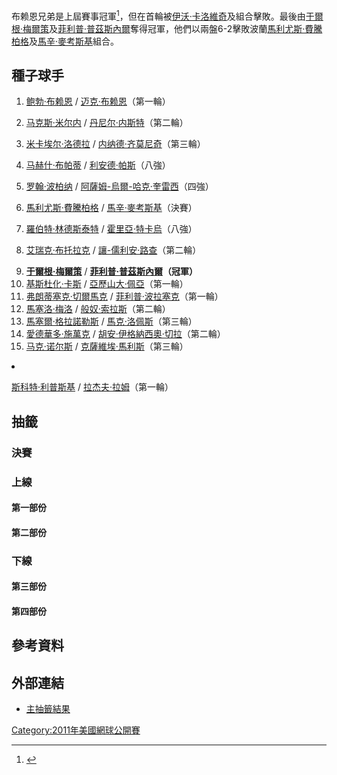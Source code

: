 {{noteTA|G1=tennis}}
{{GrandSlamEvents|2011|美國網球公開賽|s
| defchamp= {{flagicon|USA}} [[鲍勃·布赖恩|鲍勃·布赖恩]]<br>{{flagicon|USA}} [[迈克·布赖恩|迈克·布赖恩]]
| champ = {{flagicon|AUT}} [[于爾根·梅爾策|于爾根·梅爾策]] <br /> {{flagicon|GER}} [[菲利普·普茲斯內爾|菲利普·普茲斯內爾]]
| runner = {{flagicon|POL}} '''[[馬利尤斯·費騰柏格|馬利尤斯·費騰柏格]]''' <br /> {{flagicon|POL}} '''[[馬辛·麥考斯基|馬辛·麥考斯基]]'''
| score = 6-2、6-2
}}

{{main|2011年美國網球公開賽}}
布赖恩兄弟是上屆賽事冠軍<ref>{{citeweb|title=Men's Doubles Draw|url=http://www.usopen.org/en_US/scores/draws/md/index.html?promo=subnav|accessdate=15 August 2011|archive-date=2016-03-04|archive-url=https://web.archive.org/web/20160304050326/http://www.usopen.org/en_US/scores/draws/md/index.html?promo=subnav|dead-url=no}}</ref>，但在首輪被[[伊沃·卡洛維奇|伊沃·卡洛維奇]]及{{tsl|en|Frank Moser||Frank Moser}}組合擊敗。最後由[[于爾根·梅爾策|于爾根·梅爾策]]及[[菲利普·普茲斯內爾|菲利普·普茲斯內爾]]奪得冠軍，他們以兩盤6-2擊敗波蘭[[馬利尤斯·費騰柏格|馬利尤斯·費騰柏格]]及[[馬辛·麥考斯基|馬辛·麥考斯基]]組合。

==種子球手== 
{{col-begin}}
{{col-2}}
# {{flagicon|USA}} [[鲍勃·布赖恩|鲍勃·布赖恩]] / {{flagicon|USA}} [[迈克·布赖恩|迈克·布赖恩]]（第一輪）
# {{flagicon|BLR}} [[马克斯·米尔内|马克斯·米尔内]]  / {{flagicon|CAN}} [[丹尼尔·内斯特|丹尼尔·内斯特]]（第二輪）
# {{flagicon|FRA}} [[米卡埃尔·洛德拉|米卡埃尔·洛德拉]] / {{flagicon|SRB}} [[内纳德·齐莫尼奇|内纳德·齐莫尼奇]]（第三輪）
# {{flagicon|IND}} [[马赫什·布帕蒂|马赫什·布帕蒂]] / {{flagicon|IND}} [[利安德·帕斯|利安德·帕斯]]（八強）
# {{flagicon|IND}} [[罗翰·波柏纳|罗翰·波柏纳]] / {{flagicon|PAK}} [[阿薩姆-烏爾-哈克·奎雷西|阿薩姆-烏爾-哈克·奎雷西]]（四強） 
# {{flagicon|POL}} [[馬利尤斯·費騰柏格|馬利尤斯·費騰柏格]] / {{flagicon|POL}} [[馬辛·麥考斯基|馬辛·麥考斯基]]（決賽）
# {{flagicon|SWE}} [[羅伯特·林德斯泰特|羅伯特·林德斯泰特]]  / {{flagicon|ROU}} [[霍里亞·特卡烏|霍里亞·特卡烏]]（八強）
# {{flagicon|USA}} [[艾瑞克·布托拉克|艾瑞克·布托拉克]] / {{flagicon|CUR}} [[讓-儒利安·路查|讓-儒利安·路查]]（第二輪）
{{col-2}}
<ol start="9">
<li> {{flagicon|AUT}} '''[[于爾根·梅爾策|于爾根·梅爾策]]''' / {{flagicon|GER}} '''[[菲利普·普茲斯內爾|菲利普·普茲斯內爾]]（冠軍）''' 
<li> {{flagicon|GER}} [[基斯杜化·卡斯|基斯杜化·卡斯]] / {{flagicon|AUT}} [[亞歷山大·佩亞|亞歷山大·佩亞]]（第一輪）
<li> {{flagicon|CZE}} [[弗朗蒂塞克·切爾馬克|弗朗蒂塞克·切爾馬克]] / {{flagicon|SVK}} [[菲利普·波拉塞克|菲利普·波拉塞克]]（第一輪） 
<li> {{flagicon|BRA}} [[馬塞洛·梅洛|馬塞洛·梅洛]] / {{flagicon|BRA}} [[般奴·索拉斯|般奴·索拉斯]]（第二輪）
<li> {{flagicon|ESP}} [[馬塞爾·格拉諾勒斯|馬塞爾·格拉諾勒斯]] / {{flagicon|ESP}} [[馬克·洛佩斯|馬克·洛佩斯]]（第三輪）
<li> {{flagicon|ARG}} [[愛德華多·施萬克|愛德華多·施萬克]] / {{flagicon|ARG}} [[胡安·伊格納西奧·切拉|胡安·伊格納西奧·切拉]]（第二輪）
<li> {{flagicon|BAH}} [[马克·诺尔斯|马克·诺尔斯]]  / {{flagicon|BEL}} [[克薩維埃·馬利斯|克薩維埃·馬利斯]]（第三輪）
<li> {{flagicon|USA}} [[斯科特·利普斯基|斯科特·利普斯基]] / {{flagicon|USA}} [[拉杰夫·拉姆|拉杰夫·拉姆]]（第一輪）
{{col-end}}

==抽籤==
{{Draw key}}
===決賽===
{{8TeamBracket-Tennis3
| RD1=八強
| RD2=四強
| RD3=決賽

| team-width=175

| RD1-seed1= 
| RD1-team1='''{{flagicon|ITA}} [[西莫內·博萊利|西莫內·博萊利]] <br /> {{flagicon|ITA}} [[法比奧·福尼尼|法比奧·福尼尼]] 
| RD1-score1-1=1
| RD1-score1-2='''7<sup>9</sup>
| RD1-score1-3='''6
| RD1-seed2=7
| RD1-team2={{flagicon|SWE}} [[羅伯特·林德斯泰特|羅伯特·林德斯泰特]] <br /> {{flagicon|ROU}} [[霍里亞·特卡烏|霍里亞·特卡烏]]
| RD1-score2-1='''6
| RD1-score2-2=6<sup>7</sup>
| RD1-score2-3=4

| RD1-seed3= 
| RD1-team3={{flagicon|ESP}} [[大衛·馬雷羅|大衛·馬雷羅]] <br /> {{flagicon|ITA}} [[安德烈亞斯·塞皮|安德烈亞斯·塞皮]]
| RD1-score3-1=1
| RD1-score3-2=2
| RD1-score3-3= 
| RD1-seed4=9
| RD1-team4='''{{flagicon|AUT}} [[于爾根·梅爾策|于爾根·梅爾策]] <br /> {{flagicon|GER}} [[菲利普·普茲斯內爾|菲利普·普茲斯內爾]]
| RD1-score4-1='''6
| RD1-score4-2='''6
| RD1-score4-3= 

| RD1-seed5=6
| RD1-team5='''{{flagicon|POL}} [[馬利尤斯·費騰柏格|馬利尤斯·費騰柏格]] <br /> {{flagicon|POL}} [[馬辛·麥考斯基|馬辛·麥考斯基]]
| RD1-score5-1='''6
| RD1-score5-2='''7<sup>7</sup>
| RD1-score5-3= 
| RD1-seed6=4
| RD1-team6={{flagicon|IND}} [[马赫什·布帕蒂|马赫什·布帕蒂]] <br /> {{flagicon|IND}} [[利安德·帕斯|利安德·帕斯]]
| RD1-score6-1=4
| RD1-score6-2=6<sup>4</sup>
| RD1-score6-3= 

| RD1-seed7=5
| RD1-team7='''{{flagicon|IND}} [[罗翰·波柏纳|罗翰·波柏纳]] <br /> {{flagicon|PAK}} [[阿薩姆-烏爾-哈克·奎雷西|阿薩姆-烏爾-哈克·奎雷西]] 
| RD1-score7-1='''7
| RD1-score7-2=2
| RD1-score7-3='''7
| RD1-seed8= 
| RD1-team8={{flagicon|GBR}} [[羅斯·曉捷斯|羅斯·曉捷斯]] <br /> {{flagicon|GBR}} [[哥連·費萊明|哥連·費萊明]] 
| RD1-score8-1=5
| RD1-score8-2='''6
| RD1-score8-3=5

| RD2-seed1= 
| RD2-team1={{flagicon|ITA}} [[西莫內·博萊利|西莫內·博萊利]] <br /> {{flagicon|ITA}} [[法比奧·福尼尼|法比奧·福尼尼]] 
| RD2-score1-1=4
| RD2-score1-2='''7<sup>7</sup>
| RD2-score1-3=1
| RD2-seed2=9
| RD2-team2='''{{flagicon|AUT}} [[于爾根·梅爾策|于爾根·梅爾策]] <br /> {{flagicon|GER}} [[菲利普·普茲斯內爾|菲利普·普茲斯內爾]]
| RD2-score2-1='''6
| RD2-score2-2=6<sup>3</sup>
| RD2-score2-3='''6

| RD2-seed3=6
| RD2-team3='''{{flagicon|POL}} [[馬利尤斯·費騰柏格|馬利尤斯·費騰柏格]] <br /> {{flagicon|POL}} [[馬辛·麥考斯基|馬辛·麥考斯基]]
| RD2-score3-1='''6
| RD2-score3-2='''7<sup>7</sup>
| RD2-score3-3= 
| RD2-seed4=5
| RD2-team4={{flagicon|IND}} [[罗翰·波柏纳|罗翰·波柏纳]] <br /> {{flagicon|PAK}} [[阿薩姆-烏爾-哈克·奎雷西|阿薩姆-烏爾-哈克·奎雷西]] 
| RD2-score4-1=2
| RD2-score4-2=6<sup>4</sup>
| RD2-score4-3= 

| RD3-seed1=9
| RD3-team1='''{{flagicon|AUT}} [[于爾根·梅爾策|于爾根·梅爾策]] <br /> {{flagicon|GER}} [[菲利普·普茲斯內爾|菲利普·普茲斯內爾]]
| RD3-score1-1='''6
| RD3-score1-2='''6
| RD3-score1-3= 
| RD3-seed2=6
| RD3-team2={{flagicon|POL}} [[馬利尤斯·費騰柏格|馬利尤斯·費騰柏格]] <br /> {{flagicon|POL}} [[馬辛·麥考斯基|馬辛·麥考斯基]]
| RD3-score2-1=2
| RD3-score2-2=2
| RD3-score3-3= 
}}

===上線===
====第一部份====
{{16TeamBracket-Compact-Tennis3
| RD1=第一圈
| RD2=第二圈
| RD3=第三圈
| RD4=第四圈

| RD1-seed01=1
| RD1-team01={{flagicon|USA}} [[鲍勃·布赖恩|B布赖恩]]<br /> {{flagicon|USA}} [[迈克·布赖恩|M布赖恩]]
| RD1-score01-1=4
| RD1-score01-2='''6
| RD1-score01-3=2
| RD1-seed02= 
| RD1-team02='''{{flagicon|CRO}} [[伊沃·卡洛維奇|卡洛維奇]] <br /> {{flagicon|GER}} {{tsl|en|Frank Moser (tennis)||F Moser}} 
| RD1-score02-1='''6
| RD1-score02-2=2
| RD1-score02-3='''6

| RD1-seed03= 
| RD1-team03={{flagicon|ARG}} [[卡洛斯·貝爾齊|貝爾齊]] <br /> {{flagicon|CZE}} [[盧卡斯·拉索爾|盧卡斯·拉索爾]] 
| RD1-score03-1=6<sup>3</sup>
| RD1-score03-2='''6
| RD1-score03-3=4
| RD1-seed04= 
| RD1-team04='''{{flagicon|ITA}} [[西莫內·博萊利|博萊利]] <br /> {{flagicon|ITA}} [[法比奧·福尼尼|福尼尼]] 
| RD1-score04-1='''7<sup>7</sup>
| RD1-score04-2=4
| RD1-score04-3='''6

| RD1-seed05= 
| RD1-team05={{flagicon|AUS}} [[阿什利·費舍爾|費舍爾]] <br /> {{flagicon|AUS}} [[斯蒂芬·胡斯|胡斯]] 
| RD1-score05-1='''6
| RD1-score05-2=3
| RD1-score05-3=5
| RD1-seed06=Alt
| RD1-team06='''{{flagicon|GER}} {{tsl|en|Martin Emmrich||M Emmrich}} <br /> {{flagicon|SWE}} {{tsl|en|Andreas Siljeström||A Siljeström}} 
| RD1-score06-1=3
| RD1-score06-2='''6
| RD1-score06-3='''7

| RD1-seed07= 
| RD1-team07={{flagicon|USA}} [[傑克·索克|索克]] <br /> {{flagicon|USA}} {{tsl|en|Jack Withrow||J Withrow}}
| RD1-score07-1=3
| RD1-score07-2='''7<sup>7</sup>
| RD1-score07-3=1
| RD1-seed08=15
| RD1-team08='''{{flagicon|BAH}} [[马克·诺尔斯|诺尔斯]] <br /> {{flagicon|BEL}} [[克薩維埃·馬利斯|馬利斯]] 
| RD1-score08-1='''6
| RD1-score08-2=6<sup>4</sup>
| RD1-score08-3='''6

| RD1-seed09=11
| RD1-team09={{flagicon|CZE}} [[弗朗蒂塞克·切爾馬克|切爾馬克]] <br /> {{flagicon|SVK}} [[菲利普·波拉塞克|菲利普·波拉塞克]] 
| RD1-score09-1=4
| RD1-score09-2=4
| RD1-score09-3= 
| RD1-seed10= 
| RD1-team10='''{{flagicon|ITA}} [[達尼埃萊·布拉奇亞利|布拉奇亞利]] <br /> {{flagicon|ITA}} [[波蒂托·斯塔拉切|斯塔拉切]] 
| RD1-score10-1='''6
| RD1-score10-2='''6
| RD1-score10-3= 

| RD1-seed11= 
| RD1-team11='''{{flagicon|UZB}} [[丹尼斯·伊斯托明|伊斯托明]] <br /> {{flagicon|KAZ}} [[米哈伊爾·庫庫什金|庫庫什金]] 
| RD1-score11-1=3
| RD1-score11-2='''6
| RD1-score11-3='''7<sup>8</sup>
| RD1-seed12= 
| RD1-team12={{flagicon|SWE}} {{tsl|en|Johan Brunström||Brunström}} <br /> {{flagicon|FIN}} [[亞爾科·涅米寧|涅米寧]]
| RD1-score12-1='''6
| RD1-score12-2=2
| RD1-score12-3=6<sup>6</sup>

| RD1-seed13= 
| RD1-team13={{flagicon|CRO}} [[伊万·多迪格|多迪格]] <br /> {{flagicon|AUS}} [[伯納德·托米奇|托米奇]] 
| RD1-score13-1=2
| RD1-score13-2=5
| RD1-score13-3= 
| RD1-seed14= 
| RD1-team14='''{{flagicon|ESP}} [[巴勃羅·安杜哈爾|安杜哈爾]] <br /> {{flagicon|ESP}} [[丹尼爾·希梅諾-特拉維爾|希梅諾-特拉維爾]] 
| RD1-score14-1='''6
| RD1-score14-2='''7
| RD1-score14-3= 

| RD1-seed15= 
| RD1-team15={{flagicon|USA}} [[布拉德利·克拉恩|布拉德利·克拉恩]] <br /> {{flagicon|USA}} [[大衛·馬丁|馬丁]] 
| RD1-score15-1=4
| RD1-score15-2=4
| RD1-score15-3= 
| RD1-seed16=7
| RD1-team16='''{{flagicon|SWE}} [[羅伯特·林德斯泰特|林德斯泰特]] <br /> {{flagicon|ROU}} [[霍里亞·特卡烏|特卡烏]]
| RD1-score16-1='''6
| RD1-score16-2='''6
| RD1-score16-3= 

| RD2-seed01= 
| RD2-team01={{flagicon|CRO}} [[伊沃·卡洛維奇|卡洛維奇]] <br /> {{flagicon|GER}} {{tsl|en|Frank Moser (tennis)||F Moser}} 
| RD2-score01-1=6<sup>3</sup>
| RD2-score01-2=3
| RD2-score01-3= 
| RD2-seed02= 
| RD2-team02='''{{flagicon|ITA}} [[西莫內·博萊利|博萊利]] <br /> {{flagicon|ITA}} [[法比奧·福尼尼|福尼尼]] 
| RD2-score02-1='''7<sup>6</sup>
| RD2-score02-2='''6
| RD2-score02-3= 

| RD2-seed03=Alt
| RD2-team03={{flagicon|GER}} {{tsl|en|Martin Emmrich||M Emmrich}} <br /> {{flagicon|SWE}} {{tsl|en|Andreas Siljeström||A Siljeström}} 
| RD2-score03-1=3
| RD2-score03-2=3
| RD2-score03-3= 
| RD2-seed04=15
| RD2-team04='''{{flagicon|BAH}} [[马克·诺尔斯|诺尔斯]] <br /> {{flagicon|BEL}} [[克薩維埃·馬利斯|馬利斯]] 
| RD2-score04-1='''6
| RD2-score04-2='''6
| RD2-score04-3= 

| RD2-seed05= 
| RD2-team05='''{{flagicon|ITA}} [[達尼埃萊·布拉奇亞利|布拉奇亞利]] <br /> {{flagicon|ITA}} [[波蒂托·斯塔拉切|斯塔拉切]] 
| RD2-score05-1='''6
| RD2-score05-2='''6
| RD2-score05-3= 
| RD2-seed06= 
| RD2-team06={{flagicon|UZB}} [[丹尼斯·伊斯托明|伊斯托明]] <br /> {{flagicon|KAZ}} [[米哈伊爾·庫庫什金|庫庫什金]] 
| RD2-score06-1=3
| RD2-score06-2=4
| RD2-score06-3= 

| RD2-seed07= 
| RD2-team07={{flagicon|ESP}} [[巴勃羅·安杜哈爾|安杜哈爾]] <br /> {{flagicon|ESP}} [[丹尼爾·希梅諾-特拉維爾|希梅諾-特拉維爾]] 
| RD2-score07-1=5
| RD2-score07-2='''6
| RD2-score07-3=2
| RD2-seed08=7
| RD2-team08='''{{flagicon|SWE}} [[羅伯特·林德斯泰特|林德斯泰特]] <br /> {{flagicon|ROU}} [[霍里亞·特卡烏|特卡烏]]
| RD2-score08-1='''7
| RD2-score08-2=3
| RD2-score08-3='''6

| RD3-seed01= 
| RD3-team01='''{{flagicon|ITA}} [[西莫內·博萊利|博萊利]] <br /> {{flagicon|ITA}} [[法比奧·福尼尼|福尼尼]] 
| RD3-score01-1='''7
| RD3-score01-2='''6
| RD3-score01-3= 
| RD3-seed02=15
| RD3-team02={{flagicon|BAH}} [[马克·诺尔斯|诺尔斯]] <br /> {{flagicon|BEL}} [[克薩維埃·馬利斯|馬利斯]] 
| RD3-score02-1=5
| RD3-score02-2=4
| RD3-score02-3= 

| RD3-seed03= 
| RD3-team03={{flagicon|ITA}} [[達尼埃萊·布拉奇亞利|布拉奇亞利]] <br /> {{flagicon|ITA}} [[波蒂托·斯塔拉切|斯塔拉切]] 
| RD3-score03-1=6<sup>4</sup>
| RD3-score03-2=6<sup>3</sup>
| RD3-score03-3= 
| RD3-seed04=7
| RD3-team04='''{{flagicon|SWE}} [[羅伯特·林德斯泰特|林德斯泰特]] <br /> {{flagicon|ROU}} [[霍里亞·特卡烏|特卡烏]]
| RD3-score04-1='''7
| RD3-score04-2='''7
| RD3-score04-3= 

| RD4-seed01= 
| RD4-team01={{flagicon|ITA}} [[西莫內·博萊利|博萊利]] <br /> {{flagicon|ITA}} [[法比奧·福尼尼|福尼尼]]
| RD4-score01-1=1
| RD4-score01-2=7<sup>9</sup>
| RD4-score01-3='''6
| RD4-seed02=7
| RD4-team02={{flagicon|SWE}} [[羅伯特·林德斯泰特|林德斯泰特]] <br /> {{flagicon|ROU}} [[霍里亞·特卡烏|特卡烏]]
| RD4-score02-1='''6
| RD4-score02-2=6<sup>7</sup>
| RD4-score02-3=4
}}

====第二部份====
{{16TeamBracket-Compact-Tennis3
| RD1=第一圈
| RD2=第二圈
| RD3=第三圈
| RD4=第四圈

| RD1-seed01=3
| RD1-team01='''{{flagicon|FRA}} [[米卡埃尔·洛德拉|洛德拉]] <br /> {{flagicon|SRB}} [[内纳德·齐莫尼奇|齐莫尼奇]] 
| RD1-score01-1='''7<sup>7</sup>
| RD1-score01-2='''7<sup>11</sup>
| RD1-score01-3= 
| RD1-seed02= 
| RD1-team02={{flagicon|USA}} [[麥可·羅素|羅素]] <br /> {{flagicon|USA}} [[唐納德·楊|楊]] 
| RD1-score02-1=6<sup>5</sup>
| RD1-score02-2=6<sup>9</sup>
| RD1-score02-3= 

| RD1-seed03= 
| RD1-team03={{flagicon|AUT}} [[安德烈斯·海德爾-毛瑞爾|安德烈斯·海德爾-毛瑞爾]] <br /> {{flagicon|SLO}} [[布拉日·卡夫契維奇|布拉日·卡夫契維奇]]
| RD1-score03-1=2
| RD1-score03-2=5
| RD1-score03-3= 
| RD1-seed04= 
| RD1-team04='''{{flagicon|ESP}} [[尼古拉斯·阿爾瑪格羅|阿爾瑪格羅]] <br /> {{flagicon|ARG}} [[麥斯武·岡薩雷斯|岡薩雷斯]]
| RD1-score04-1='''6
| RD1-score04-2='''7
| RD1-score04-3= 

| RD1-seed05= 
| RD1-team05={{flagicon|FRA}} [[阿诺·克莱芒|克莱芒]] <br /> {{flagicon|CZE}} [[盧卡斯·德勞希|德勞希]] 
| RD1-score05-1=4
| RD1-score05-2=6<sup>7</sup>
| RD1-score05-3= 
| RD1-seed06= 
| RD1-team06='''{{flagicon|ESP}} [[大衛·馬雷羅|馬雷羅]] <br /> {{flagicon|ITA}} [[安德烈亞斯·塞皮|塞皮]] 
| RD1-score06-1='''6
| RD1-score06-2='''7<sup>9</sup>
| RD1-score06-3= 

| RD1-seed07= 
| RD1-team07='''{{flagicon|GER}} [[米夏埃爾·科爾曼|科爾曼]] <br /> {{flagicon|GER}} [[亞歷山大·瓦斯克|瓦斯克]]
| RD1-score07-1=5
| RD1-score07-2='''7<sup>8</sup>
| RD1-score07-3='''7<sup>7</sup>
| RD1-seed08=16
| RD1-team08={{flagicon|USA}} [[斯科特·利普斯基|斯科特·利普斯基]] <br /> {{flagicon|USA}} [[拉杰夫·拉姆|拉姆]] 
| RD1-score08-1='''7
| RD1-score08-2=6<sup>6</sup>
| RD1-score08-3=6<sup>5</sup>

| RD1-seed09=9
| RD1-team09='''{{flagicon|AUT}} [[于爾根·梅爾策|梅爾策]] <br /> {{flagicon|GER}} [[菲利普·普茲斯內爾|普茲斯內爾]]
| RD1-score09-1='''6
| RD1-score09-2='''6
| RD1-score09-3= 
| RD1-seed10= 
| RD1-team10={{flagicon|MEX}} [[聖地亞哥·岡薩雷斯_(網球運動員)|聖地亞哥·岡薩雷斯]] <br /> {{flagicon|GBR}} [[傑米·穆雷|穆雷]] 
| RD1-score10-1=3
| RD1-score10-2=0
| RD1-score10-3= 

| RD1-seed11= 
| RD1-team11='''{{flagicon|ISR}} [[乔纳森·埃利希|埃利希]] <br /> {{flagicon|ISR}} [[安迪·拉姆|A拉姆]] 
| RD1-score11-1=4
| RD1-score11-2='''7<sup>7</sup>
| RD1-score11-3='''6
| RD1-seed12= 
| RD1-team12={{flagicon|ARG}} [[盧卡斯·阿諾·克|阿諾·克]] <br /> {{flagicon|ARG}} [[胡安·摩洛哥|摩洛哥]] 
| RD1-score12-1='''6
| RD1-score12-2=6<sup>5</sup>
| RD1-score12-3=3

| RD1-seed13= 
| RD1-team13='''{{flagicon|UKR}} [[謝爾蓋·斯坦高夫斯基|斯坦高夫斯基]] <br /> {{flagicon|RUS}} [[米哈伊爾·尤日尼|尤日尼]]
| RD1-score13-1='''6
| RD1-score13-2='''6
| RD1-score13-3= 
| RD1-seed14= 
| RD1-team14={{flagicon|NED}} [[羅賓·哈塞|哈塞]] <br /> {{flagicon|ROU}} [[維克托·哈內斯庫|哈內斯庫]]
| RD1-score14-1=1
| RD1-score14-2=2
| RD1-score14-3= 

| RD1-seed15= 
| RD1-team15={{flagicon|BUL}} [[格里戈雷·季米特洛夫|季米特洛夫]] <br /> {{flagicon|RUS}} [[德米特里·图萨诺夫|图萨诺夫]] 
| RD1-score15-1='''7<sup>7</sup>
| RD1-score15-2=2
| RD1-score15-3=0
| RD1-seed16=8
| RD1-team16='''{{flagicon|USA}} [[艾瑞克·布托拉克|艾瑞克·布托拉克]] <br /> {{flagicon|CUR}} [[讓-儒利安·路查|讓-儒利安·路查]]
| RD1-score16-1=6<sup>3</sup>
| RD1-score16-2='''6
| RD1-score16-3='''6

| RD2-seed01=3
| RD2-team01='''{{flagicon|FRA}} [[米卡埃尔·洛德拉|洛德拉]] <br /> {{flagicon|SRB}} [[内纳德·齐莫尼奇|齐莫尼奇]] 
| RD2-score01-1='''6
| RD2-score01-2='''6
| RD2-score01-3= 
| RD2-seed02= 
| RD2-team02={{flagicon|ESP}} [[尼古拉斯·阿爾瑪格羅|阿爾瑪格羅]] <br /> {{flagicon|ARG}} [[麥斯武·岡薩雷斯|岡薩雷斯]]
| RD2-score02-1=3
| RD2-score02-2=4
| RD2-score02-3= 

| RD2-seed03= 
| RD2-team03='''{{flagicon|ESP}} [[大衛·馬雷羅|馬雷羅]] <br /> {{flagicon|ITA}} [[安德烈亞斯·塞皮|塞皮]] 
| RD2-score03-1='''6
| RD2-score03-2='''7
| RD2-score03-3= 
| RD2-seed04= 
| RD2-team04={{flagicon|GER}} [[米夏埃爾·科爾曼|科爾曼]] <br /> {{flagicon|GER}} [[亞歷山大·瓦斯克|瓦斯克]]
| RD2-score04-1=4
| RD2-score04-2=5
| RD2-score04-3= 

| RD2-seed05=9
| RD2-team05='''{{flagicon|AUT}} [[于爾根·梅爾策|梅爾策]] <br /> {{flagicon|GER}} [[菲利普·普茲斯內爾|普茲斯內爾]]
| RD2-score05-1='''7<sup>7</sup>
| RD2-score05-2='''6
| RD2-score05-3= 
| RD2-seed06= 
| RD2-team06={{flagicon|ISR}} [[乔纳森·埃利希|埃利希]] <br /> {{flagicon|ISR}} [[安迪·拉姆|A拉姆]] 
| RD2-score06-1=6<sup>2</sup>
| RD2-score06-2=2
| RD2-score06-3= 

| RD2-seed07= 
| RD2-team07='''{{flagicon|UKR}} [[謝爾蓋·斯坦高夫斯基|斯坦高夫斯基]] <br /> {{flagicon|RUS}} [[米哈伊爾·尤日尼|尤日尼]]
| RD2-score07-1='''6
| RD2-score07-2=1
| RD2-score07-3='''7
| RD2-seed08=8
| RD2-team08={{flagicon|USA}} [[艾瑞克·布托拉克|艾瑞克·布托拉克]] <br /> {{flagicon|CUR}} [[讓-儒利安·路查|讓-儒利安·路查]]
| RD2-score08-1=3
| RD2-score08-2='''6
| RD2-score08-3=5

| RD3-seed01=3
| RD3-team01={{flagicon|FRA}} [[米卡埃尔·洛德拉|洛德拉]] <br /> {{flagicon|SRB}} [[内纳德·齐莫尼奇|齐莫尼奇]] 
| RD3-score01-1=6<sup>4</sup>
| RD3-score01-2=4
| RD3-score01-3= 
| RD3-seed02= 
| RD3-team02='''{{flagicon|ESP}} [[大衛·馬雷羅|馬雷羅]] <br /> {{flagicon|ITA}} [[安德烈亞斯·塞皮|塞皮]] 
| RD3-score02-1='''7<sup>7</sup>
| RD3-score02-2='''6
| RD3-score02-3= 

| RD3-seed03=9
| RD3-team03='''{{flagicon|AUT}} [[于爾根·梅爾策|梅爾策]] <br /> {{flagicon|GER}} [[菲利普·普茲斯內爾|普茲斯內爾]]
| RD3-score03-1='''7<sup>7</sup>
| RD3-score03-2='''6
| RD3-score03-3= 
| RD3-seed04= 
| RD3-team04={{flagicon|UKR}} [[謝爾蓋·斯坦高夫斯基|斯坦高夫斯基]] <br /> {{flagicon|RUS}} [[米哈伊爾·尤日尼|尤日尼]]
| RD3-score04-1=6<sup>3</sup>
| RD3-score04-2=3
| RD3-score04-3= 

| RD4-seed01= 
| RD4-team01={{flagicon|ESP}} [[大衛·馬雷羅|馬雷羅]] <br /> {{flagicon|ITA}} [[安德烈亞斯·塞皮|塞皮]]
| RD4-score01-1=1
| RD4-score01-2=2
| RD4-score01-3=
| RD4-seed02=9
| RD4-team02='''{{flagicon|AUT}} [[于爾根·梅爾策|梅爾策]] <br /> {{flagicon|GER}} [[菲利普·普茲斯內爾|普茲斯內爾]]
| RD4-score02-1='''6
| RD4-score02-2='''6
| RD4-score02-3=
}}

===下線===
====第三部份====
{{16TeamBracket-Compact-Tennis3
| RD1=第一圈
| RD2=第二圈
| RD3=第三圈
| RD4=第四圈

| RD1-seed01=6
| RD1-team01='''{{flagicon|POL}} [[馬利尤斯·費騰柏格|費騰柏格]] <br /> {{flagicon|POL}} [[馬辛·麥考斯基|麥考斯基]] 
| RD1-score01-1=4
| RD1-score01-2='''6
| RD1-score01-3='''6
| RD1-seed02= 
| RD1-team02={{flagicon|USA}} {{tsl|en|Michael Shabaz||M Shabaz}} <br /> {{flagicon|USA}} [[萊恩·斯威廷|斯威廷]] 
| RD1-score02-1='''6
| RD1-score02-2=2
| RD1-score02-3=1

| RD1-seed03= 
| RD1-team03={{flagicon|BEL}} [[奧利維埃·羅庫斯|羅庫斯]] <br /> {{flagicon|BRA}} [[安德烈·薩|安德烈·薩]]
| RD1-score03-1=4
| RD1-score03-2='''6
| RD1-score03-3=5
| RD1-seed04= 
| RD1-team04='''{{flagicon|ARG}} [[奧拉西奧·澤巴洛斯|奧拉西奧·澤巴洛斯]] <br /> {{flagicon|AUT}} [[尤利安·克诺夫莱|克诺夫莱]] 
| RD1-score04-1='''6
| RD1-score04-2=3
| RD1-score04-3='''7

| RD1-seed05= 
| RD1-team05={{flagicon|GER}} [[馬蒂亞斯·巴興格|馬蒂亞斯·巴興格]] <br /> {{flagicon|GER}} [[菲利普·科爾施賴伯|菲利普·科爾施賴伯]]
| RD1-score05-1=3
| RD1-score05-2='''7<sup>7</sup>
| RD1-score05-3=4
| RD1-seed06= 
| RD1-team06='''{{flagicon|GBR}}  [[傑米·德爾加多|傑米·德爾加多]] <br /> {{flagicon|GBR}} [[喬納森·梅雷|喬納森·梅雷]] 
| RD1-score06-1='''6
| RD1-score06-2=6<sup>4</sup>
| RD1-score06-3='''6

| RD1-seed07= 
| RD1-team07={{flagicon|USA}} [[史提芬·莊遜|莊遜]] <br /> {{flagicon|USA}} [[丹尼斯·庫德拉|D Kudla]]
| RD1-score07-1=2
| RD1-score07-2=1
| RD1-score07-3= 
| RD1-seed08=12
| RD1-team08='''{{flagicon|BRA}} [[馬塞洛·梅洛|梅洛]] <br /> {{flagicon|BRA}} [[般奴·索拉斯|索拉斯]] 
| RD1-score08-1='''6
| RD1-score08-2='''6
| RD1-score08-3= 

| RD1-seed09=14
| RD1-team09='''{{flagicon|ARG}} [[愛德華多·施萬克|施萬克]] <br /> {{flagicon|ARG}} [[胡安·伊格納西奧·切拉|切拉]] 
| RD1-score09-1='''6
| RD1-score09-2=4
| RD1-score09-3='''6
| RD1-seed10= 
| RD1-team10={{flagicon|CAN}} {{tsl|en|Adil Shamasdin||A Shamasdin}} <br /> {{flagicon|SVK}} {{tsl|en|Igor Zelenay||I Zelenay}} 
| RD1-score10-1=3
| RD1-score10-2='''6
| RD1-score10-3=1

| RD1-seed11= 
| RD1-team11={{flagicon|RUS}} [[伊戈爾·安德烈耶夫|安德烈耶夫]] <br /> {{flagicon|RUS}} [[伊戈爾·昆尼辛|昆尼辛]]
| RD1-score11-1=3
| RD1-score11-2=4
| RD1-score11-3= 
| RD1-seed12= 
| RD1-team12='''{{flagicon|IND}} [[山德夫·狄瓦曼|狄瓦曼]] <br /> {{flagicon|PHI}} [[崔特·康拉德·休伊|崔特·康拉德·休伊]] 
| RD1-score12-1='''6
| RD1-score12-2='''6
| RD1-score12-3= 

| RD1-seed13= 
| RD1-team13='''{{flagicon|GER}} [[弗洛里安·邁爾|邁爾]] <br /> {{flagicon|NED}} {{tsl|en|Rogier Wassen||R Wassen}}
| RD1-score13-1='''7
| RD1-score13-2='''6
| RD1-score13-3= 
| RD1-seed14= 
| RD1-team14={{flagicon|FRA}} [[馬克·吉克爾|吉克爾]] <br /> {{flagicon|FRA}} [[加埃爾·蒙菲爾斯|蒙菲爾斯]]
| RD1-score14-1=5
| RD1-score14-2=2;
| RD1-score14-3= 

| RD1-seed15= 
| RD1-team15={{flagicon|UKR}} [[亞歷山大·多爾戈波洛夫|多爾戈波洛夫]] <br /> {{flagicon|ESP}} [[艾爾拔·拉莫斯|拉莫斯]]
| RD1-score15-1=6<sup>8</sup>
| RD1-score15-2=4
| RD1-score15-3= 
| RD1-seed16=4
| RD1-team16='''{{flagicon|IND}} [[马赫什·布帕蒂|布帕蒂]] <br /> {{flagicon|IND}} [[利安德·帕斯|帕斯]]
| RD1-score16-1='''7
| RD1-score16-2='''6
| RD1-score16-3= 

| RD2-seed01=6
| RD2-team01='''{{flagicon|POL}} [[馬利尤斯·費騰柏格|費騰柏格]] <br /> {{flagicon|POL}} [[馬辛·麥考斯基|麥考斯基]] 
| RD2-score01-1='''6
| RD2-score01-2='''6
| RD2-score01-3= 
| RD2-seed02= 
| RD2-team02={{flagicon|ARG}} [[奧拉西奧·澤巴洛斯|H Zeballos]] <br /> {{flagicon|AUT}} [[尤利安·克诺夫莱|克诺夫莱]] 
| RD2-score02-1=4
| RD2-score02-2=1
| RD2-score02-3= 

| RD2-seed03= 
| RD2-team03='''{{flagicon|GBR}}  [[傑米·德爾加多|傑米·德爾加多]] <br /> {{flagicon|GBR}} [[喬納森·梅雷|喬納森·梅雷]] 
| RD2-score03-1='''6
| RD2-score03-2=6<sup>8</sup>
| RD2-score03-3='''7<sup>7</sup>
| RD2-seed04=12
| RD2-team04={{flagicon|BRA}} [[馬塞洛·梅洛|梅洛]] <br /> {{flagicon|BRA}} [[般奴·索拉斯|索拉斯]] 
| RD2-score04-1=3
| RD2-score04-2='''7<sup>10</sup>
| RD2-score04-3=6<sup>2</sup>

| RD2-seed05=14
| RD2-team05={{flagicon|ARG}} [[愛德華多·施萬克|施萬克]] <br /> {{flagicon|ARG}} [[胡安·伊格納西奧·切拉|切拉]] 
| RD2-score05-1=3
| RD2-score05-2=4
| RD2-score05-3=
| RD2-seed06= 
| RD2-team06='''{{flagicon|IND}} [[山德夫·狄瓦曼|狄瓦曼]] <br /> {{flagicon|PHI}} [[崔特·康拉德·休伊|崔特·康拉德·休伊]] 
| RD2-score06-1='''6
| RD2-score06-2='''6
| RD2-score06-3= 

| RD2-seed07= 
| RD2-team07={{flagicon|GER}} [[弗洛里安·邁爾|邁爾]] <br /> {{flagicon|NED}} {{tsl|en|Rogier Wassen||R Wassen}}
| RD2-score07-1=6<sup>5</sup>
| RD2-score07-2=2
| RD2-score07-3= 
| RD2-seed08=4
| RD2-team08='''{{flagicon|IND}} [[马赫什·布帕蒂|布帕蒂]] <br /> {{flagicon|IND}} [[利安德·帕斯|帕斯]]
| RD2-score08-1='''7<sup>7</sup>
| RD2-score08-2='''6
| RD2-score08-3= 

| RD3-seed01=6
| RD3-team01='''{{flagicon|POL}} [[馬利尤斯·費騰柏格|費騰柏格]] <br /> {{flagicon|POL}} [[馬辛·麥考斯基|麥考斯基]]
| RD3-score01-1=6<sup>5</sup>
| RD3-score01-2='''6
| RD3-score01-3='''6
| RD3-seed02= 
| RD3-team02={{flagicon|GBR}}  [[傑米·德爾加多|傑米·德爾加多]] <br /> {{flagicon|GBR}} [[喬納森·梅雷|喬納森·梅雷]] 
| RD3-score02-1='''7<sup>7</sup>
| RD3-score02-2=2
| RD3-score02-3=3

| RD3-seed03= 
| RD3-team03={{flagicon|IND}} [[山德夫·狄瓦曼|狄瓦曼]] <br /> {{flagicon|PHI}} [[崔特·康拉德·休伊|崔特·康拉德·休伊]]
| RD3-score03-1=4
| RD3-score03-2=5
| RD3-score03-3= 
| RD3-seed04=4
| RD3-team04='''{{flagicon|IND}} [[马赫什·布帕蒂|布帕蒂]] <br /> {{flagicon|IND}} [[利安德·帕斯|帕斯]]
| RD3-score04-1='''6
| RD3-score04-2='''7
| RD3-score04-3= 

| RD4-seed01=6
| RD4-team01='''{{flagicon|POL}} [[馬利尤斯·費騰柏格|費騰柏格]] <br /> {{flagicon|POL}} [[馬辛·麥考斯基|麥考斯基]]
| RD4-score01-1='''6
| RD4-score01-2='''7<sup>7</sup>
| RD4-score01-3= 
| RD4-seed02=4
| RD4-team02={{flagicon|IND}} [[马赫什·布帕蒂|布帕蒂]] <br /> {{flagicon|IND}} [[利安德·帕斯|帕斯]]
| RD4-score02-1=4
| RD4-score02-2=6<sup>4</sup>
| RD4-score02-3= 
}}

====第四部份====
{{16TeamBracket-Compact-Tennis3
| RD1=第一圈
| RD2=第二圈
| RD3=第三圈
| RD4=第四圈

| RD1-seed01=5
| RD1-team01='''{{flagicon|IND}} [[罗翰·波柏纳|波柏纳]] <br /> {{flagicon|PAK}} [[阿薩姆-烏爾-哈克·奎雷西|奎雷西]] 
| RD1-score01-1='''6
| RD1-score01-2=2
| RD1-score01-3='''6
| RD1-seed02=WC
| RD1-team02={{flagicon|USA}} [[羅比·吉內普里|吉內普里]] <br /> {{flagicon|USA}} [[瑞尼·威廉斯|瑞尼·威廉斯]] 
| RD1-score02-1=1
| RD1-score02-2='''6
| RD1-score02-3=2

| RD1-seed03= 
| RD1-team03='''{{flagicon|USA}} [[特拉維斯·帕羅特|帕羅特]] <br /> {{flagicon|USA}} [[博比·雷諾茲|雷諾茲]] 
| RD1-score03-1='''6
| RD1-score03-2=2
| RD1-score03-3='''6
| RD1-seed04= 
| RD1-team04={{flagicon|USA}} {{tsl|en|James Cerretani||J Cerretani}} <br /> {{flagicon|GER}} {{tsl|en|Philipp Marx||P Marx}} 
| RD1-score04-1=1
| RD1-score04-2='''6
| RD1-score04-3=2

| RD1-seed05=WC
| RD1-team05={{flagicon|USA}} {{tsl|en|Jeff Dadamo||J Dadamo}} <br /> {{flagicon|USA}} [[奧斯汀·克拉吉塞克|奧斯汀·克拉吉塞克]] 
| RD1-score05-1=3
| RD1-score05-2=6<sup>6</sup>
| RD1-score05-3= 
| RD1-seed06= 
| RD1-team06='''{{flagicon|COL}} [[胡安·塞巴斯蒂安·卡瓦尔|塞巴斯蒂安·卡瓦尔]] <br /> {{flagicon|COL}} [[罗伯特·法拉赫|法拉赫]]
| RD1-score06-1='''6
| RD1-score06-2='''7<sup>8</sup>
| RD1-score06-3= 

| RD1-seed07= 
| RD1-team07='''{{flagicon|AUS}} [[保罗·亨利|亨利]] <br /> {{flagicon|BEL}} [[迪克·諾曼|諾曼]] 
| RD1-score07-1='''7<sup>7</sup>
| RD1-score07-2='''7
| RD1-score07-3= 
| RD1-seed08=10
| RD1-team08={{flagicon|GER}} [[基斯杜化·卡斯|卡斯]] <br /> {{flagicon|AUT}} [[亞歷山大·佩亞|佩亞]] 
| RD1-score08-1=6<sup>5</sup>
| RD1-score08-2=5
| RD1-score08-3= 

| RD1-seed09=13
| RD1-team09='''{{flagicon|ESP}} [[馬塞爾·格拉諾勒斯|格拉諾勒斯]] <br /> {{flagicon|ESP}} [[馬克·洛佩斯|洛佩斯]] 
| RD1-score09-1=3
| RD1-score09-2= 
| RD1-score09-3= 
| RD1-seed10= 
| RD1-team10={{flagicon|ESP}} [[吉列爾莫·加西亞·洛佩斯|加西亞·洛佩斯]] <br /> {{flagicon|ESP}} [[阿爾伯特·蒙塔涅斯|蒙塔涅斯]] 
| RD1-score10-1=0
| RD1-score10-2=r
| RD1-score10-3= 

| RD1-seed11= 
| RD1-team11={{flagicon|USA}} [[阿列克斯·博戈莫洛夫|博戈莫洛夫]] <br /> {{flagicon|AUS}} [[馬修·伊布登|馬修·伊布登]] 
| RD1-score11-1='''6
| RD1-score11-2=4
| RD1-score11-3=4
| RD1-seed12= 
| RD1-team12='''{{flagicon|BRA}} {{tsl|en|Franco Ferreiro||F Ferreiro}} <br /> {{flagicon|POR}} [[魯伊·馬查多|魯伊·馬查多]] 
| RD1-score12-1=2
| RD1-score12-2='''6
| RD1-score12-3='''6

| RD1-seed13= 
| RD1-team13={{flagicon|CZE}} [[馬丁·達姆|達姆]] <br /> {{flagicon|CZE}} [[拉德克·斯泰潘內克|斯泰潘內克]] 
| RD1-score13-1=3
| RD1-score13-2=3
| RD1-score13-3= 
| RD1-seed14= 
| RD1-team14='''{{flagicon|GBR}}  [[羅斯·哈欽斯|羅斯·哈欽斯]] <br /> {{flagicon|GBR}} [[哥連·費萊明|費萊明]] 
| RD1-score14-1='''6
| RD1-score14-2='''6
| RD1-score14-3= 

| RD1-seed15= 
| RD1-team15={{flagicon|COL}} [[聖地亞哥·基拉爾多|基拉爾多]] <br /> {{flagicon|ESP}} [[佩雷·里巴|里巴a]] 
| RD1-score15-1=3
| RD1-score15-2=2
| RD1-score15-3= 
| RD1-seed16=2
| RD1-team16='''{{flagicon|BLR}} [[马克斯·米尔内|米尔内]] <br /> {{flagicon|CAN}} [[丹尼尔·内斯特|内斯特]] 
| RD1-score16-1='''6
| RD1-score16-2='''6
| RD1-score16-3= 

| RD2-seed01=5
| RD2-team01='''{{flagicon|IND}} [[罗翰·波柏纳|波柏纳]] <br /> {{flagicon|PAK}} [[阿薩姆-烏爾-哈克·奎雷西|奎雷西]] 
| RD2-score01-1='''7<sup>7</sup>
| RD2-score01-2='''7<sup>7</sup>
| RD2-score01-3= 
| RD2-seed02= 
| RD2-team02={{flagicon|USA}} [[特拉維斯·帕羅特|帕羅特]] <br /> {{flagicon|USA}} [[博比·雷諾茲|雷諾茲]] 
| RD2-score02-1=6<sup>3</sup>
| RD2-score02-2=6<sup>4</sup>
| RD2-score02-3= 

| RD2-seed03= 
| RD2-team03={{flagicon|COL}} [[胡安·塞巴斯蒂安·卡瓦尔|塞巴斯蒂安·卡瓦尔]] <br /> {{flagicon|COL}} [[罗伯特·法拉赫|法拉赫]]
| RD2-score03-1= 
| RD2-score03-2= 
| RD2-score03-3= 
| RD2-seed04= 
| RD2-team04={{flagicon|AUS}} [[保罗·亨利|亨利]] <br /> {{flagicon|BEL}} [[迪克·諾曼|諾曼]] 
| RD2-score04-1= 
| RD2-score04-2= 
| RD2-score04-3= 

| RD2-seed05=13
| RD2-team05='''{{flagicon|ESP}} [[馬塞爾·格拉諾勒斯|格拉諾勒斯]] <br /> {{flagicon|ESP}} [[馬克·洛佩斯|洛佩斯]] 
| RD2-score05-1='''6
| RD2-score05-2=3
| RD2-score05-3='''6
| RD2-seed06= 
| RD2-team06={{flagicon|BRA}} {{tsl|en|Franco Ferreiro||F Ferreiro}} <br /> {{flagicon|POR}}  [[魯伊·馬查多|魯伊·馬查多]]  
| RD2-score06-1=3
| RD2-score06-2='''6
| RD2-score06-3=4

| RD2-seed07= 
| RD2-team07='''{{flagicon|GBR}}  [[羅斯·哈欽斯|羅斯·哈欽斯]] <br /> {{flagicon|GBR}} [[哥連·費萊明|費萊明]] 
| RD2-score07-1='''6
| RD2-score07-2='''7
| RD2-score07-3= 
| RD2-seed08=2
| RD2-team08={{flagicon|BLR}} [[马克斯·米尔内|米尔内]] <br /> {{flagicon|CAN}} [[丹尼尔·内斯特|内斯特]] 
| RD2-score08-1=3
| RD2-score08-2=5
| RD2-score08-3= 

| RD3-seed01=5
| RD3-team01='''{{flagicon|IND}} [[罗翰·波柏纳|波柏纳]] <br /> {{flagicon|PAK}} [[阿薩姆-烏爾-哈克·奎雷西|奎雷西]] 
| RD3-score01-1='''6
| RD3-score01-2='''6
| RD3-score01-3= 
| RD3-seed02= 
| RD3-team02={{flagicon|GBR}}  [[羅斯·哈欽斯|羅斯·哈欽斯]] <br /> {{flagicon|GBR}} [[哥連·費萊明|費萊明]] 
| RD3-score02-1=2
| RD3-score02-2=3
| RD3-score02-3= 

| RD3-seed03=13
| RD3-team03={{flagicon|ESP}} [[馬塞爾·格拉諾勒斯|格拉諾勒斯]] <br /> {{flagicon|ESP}} [[馬克·洛佩斯|洛佩斯]] 
| RD3-score03-1= 
| RD3-score03-2= 
| RD3-score03-3= 
| RD3-seed04= 
| RD3-team04='''{{flagicon|GBR}}  [[羅斯·哈欽斯|羅斯·哈欽斯]] <br /> {{flagicon|GBR}} [[哥連·費萊明|費萊明]] 
| RD3-score04-1=w/o
| RD3-score04-2= 
| RD3-score04-3= 

| RD4-seed01=5
| RD4-team01={{flagicon|IND}} [[罗翰·波柏纳|波柏纳]] <br /> {{flagicon|PAK}} [[阿薩姆-烏爾-哈克·奎雷西|奎雷西]]
| RD4-score01-1='''7
| RD4-score01-2=2
| RD4-score01-3=6
| RD4-seed02= 
| RD4-team02={{flagicon|GBR}}  [[羅斯·哈欽斯|羅斯·哈欽斯]] <br /> {{flagicon|GBR}} [[哥連·費萊明|費萊明]] 
| RD4-score02-1=5
| RD4-score02-2='''6
| RD4-score02-3=5s
}}

==參考資料==
{{Reflist}}
==外部連結==
* [http://www.usopen.org/en_US/scores/draws/md/index.html?promo=subnav 主抽籤結果]{{Wayback|url=http://www.usopen.org/en_US/scores/draws/md/index.html?promo=subnav |date=20160304050326 }}

[[Category:2011年美國網球公開賽|Category:2011年美國網球公開賽]]